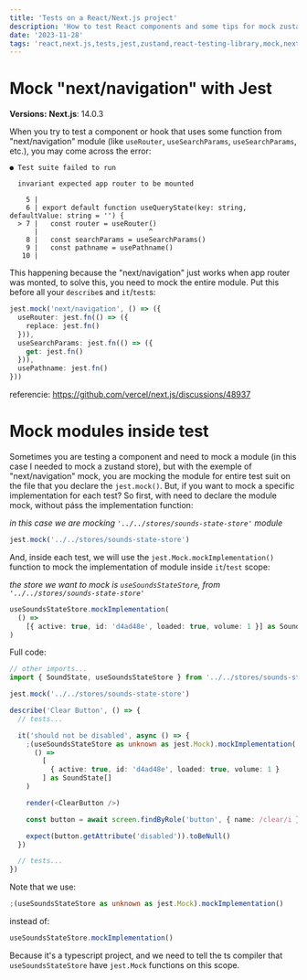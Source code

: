 ```yaml
---
title: 'Tests on a React/Next.js project'
description: 'How to test React components and some tips for mock zustand stores and next modules'
date: '2023-11-28'
tags: 'react,next.js,tests,jest,zustand,react-testing-library,mock,next/navigation'
---
```


# Mock "next/navigation" with Jest

**Versions:**
**Next.js**: 14.0.3

When you try to test a component or hook that uses some function from "next/navigation" module (like `useRouter`, `useSearchParams`, `useSearchParams`, etc.), you may come across the error:

```console
● Test suite failed to run

  invariant expected app router to be mounted

    5 |
    6 | export default function useQueryState(key: string, defaultValue: string = '') {
  > 7 |   const router = useRouter()
      |                           ^
    8 |   const searchParams = useSearchParams()
    9 |   const pathname = usePathname()
   10 |
```

This happening because the "next/navigation" just works when app router was monted, to solve this, you need to mock the entire module. Put this before all your `describe`s and `it`/`test`s:

```typescript
jest.mock('next/navigation', () => ({
  useRouter: jest.fn(() => ({
    replace: jest.fn()
  })),
  useSearchParams: jest.fn(() => ({
    get: jest.fn()
  })),
  usePathname: jest.fn()
}))
```

referencie: https://github.com/vercel/next.js/discussions/48937

# Mock modules inside test

Sometimes you are testing a component and need to mock a module (in this case I needed to mock a zustand store), but with the exemple of "next/navigation" mock, you are mocking the module for entire test suit on the file that you declare the `jest.mock()`. But, if you want to mock a specific implementation for each test? So first, with need to declare the module mock, without páss the implementation function:

_in this case we are mocking `'../../stores/sounds-state-store'` module_

```typescript
jest.mock('../../stores/sounds-state-store')
```

And, inside each test, we will use the `jest.Mock.mockImplementation()` function to mock the implementation of module inside `it`/`test` scope:

_the store we want to mock is `useSoundsStateStore`, from `'../../stores/sounds-state-store'`_

```typescript
useSoundsStateStore.mockImplementation(
  () =>
    [{ active: true, id: 'd4ad48e', loaded: true, volume: 1 }] as SoundState[]
)
```

Full code:

```typescript showLineNumbers /useSoundsStateStore/ {4,10-15}
// other imports...
import { SoundState, useSoundsStateStore } from '../../stores/sounds-state-store'

jest.mock('../../stores/sounds-state-store')

describe('Clear Button', () => {
  // tests...

  it('should not be disabled', async () => {
    ;(useSoundsStateStore as unknown as jest.Mock).mockImplementation(
      () =>
        [
          { active: true, id: 'd4ad48e', loaded: true, volume: 1 }
        ] as SoundState[]
    )

    render(<ClearButton />)

    const button = await screen.findByRole('button', { name: /clear/i })

    expect(button.getAttribute('disabled')).toBeNull()
  })

  // tests...
})
```

Note that we use:

```typescript /;(useSoundsStateStore as unknown as jest.Mock)/
;(useSoundsStateStore as unknown as jest.Mock).mockImplementation()
```

instead of:

```typescript /useSoundsStateStore/
useSoundsStateStore.mockImplementation()
```

Because it's a typescript project, and we need to tell the ts compiler that `useSoundsStateStore` have `jest.Mock` functions on this scope.
